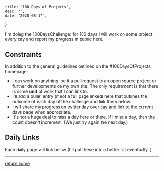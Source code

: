 

    title: '100 Days of Projects',
    desc: '',
    date: '2020-08-17',
}


I'm doing the 100DaysChallenge: for 100 days I will work on some project every
day and report my progress in public here.

## Constraints

In addition to the general guidelines outlined on the #100DaysOfProjects
homepage:

-   I can work on anything: be it a pull request to an open source project or
    further developments on my own site. The only requirement is that there is
    some **unit** of work that I can link to.
-   I'll add a bullet entry (if not a full page linked) here that outlines the
    outcome of each day of the challenge and link them below.
-   I will share my progress on twitter day over day and link to the current
    days page when appropriate.
-   It's not a huge deal to miss a day here or there. If I miss a day, then the
    count doesn't increment. (We just try again the next day.)

## Daily Links

Each daily page will link below (I'll put these into a better list eventually..)

<PageList postsArray={props.postsArray} />

---

[return home](/)
